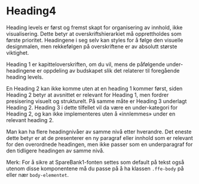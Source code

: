 
<Meta of={HeadingStories} />

# Heading4

Heading levels er først og fremst skapt for organisering av innhold, ikke visualisering. Dette betyr at overskriftshierarkiet må opprettholdes som første prioritet. Headingene i seg selv kan styles for å følge den visuelle designmalen, men rekkefølgen på overskriftene er av absolutt største viktighet.

Heading 1 er kapitteloverskriften, om du vil, mens de påfølgende under-headingene er oppdeling av budskapet slik det relaterer til foregående heading levels.

En Heading 2 kan ikke komme uten at en heading 1 kommer først, siden Heading 2 betyr at avsnittet er relevant for Heading 1, men fordrer presisering visuelt og strukturelt. På samme måte er Heading 3 underlagt Heading 2. Heading 3 i dette tilfellet vil da være en under-kategori for Heading 2, og kan ikke implementeres uten å «innlemmes» under en relevant heading 2.

Man kan ha flere headingnivåer av samme nivå etter hverandre. Det eneste dette betyr er at de presenterer en ny paragraf eller innhold som er relevant for den overordnede headingen, men ikke passer som en underparagraf for den tidligere headingen av samme nivå.

Merk: For å sikre at SpareBank1-fonten settes som default på tekst også utenom disse komponentene må du passe på å ha klassen `.ffe-body` på eller nær `body-elementet`.

<Canvas of={HeadingStories.Standard} />
<Controls of={HeadingStories.Standard} />
